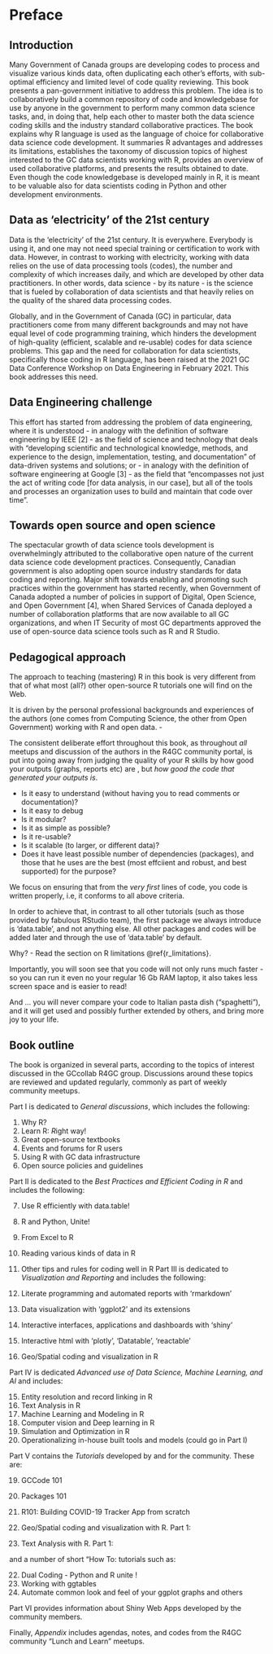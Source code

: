 

# Preface {-}

<!-- # (PART) Preface {.unnumbered} -->
<!-- # (PART) Preface {-} -->

<!-- ## Introduction to First Edition {-} -->
## Introduction {-}

<!-- Abstract -->

Many Government of Canada groups are developing codes to process and visualize various kinds data, often duplicating each other’s efforts, with sub-optimal efficiency and limited level of code quality reviewing.
This book
<!-- This paper  -->
presents a pan-government  initiative to address this problem. The idea is to collaboratively build a common repository of code and knowledgebase for use by anyone in the government to perform many common data science tasks,  and, in doing that, help each other to master both the data science coding skills and the industry standard collaborative practices. The book explains why R language is used as the language of choice for collaborative data science code development. It summaries R advantages and addresses its limitations, establishes the taxonomy of  discussion topics of highest interested to the GC data scientists working with R,  provides an overview of used collaborative platforms, and presents the results obtained to date. Even though the code knowledgebase is developed mainly in R,  it is meant  to be valuable also for data scientists coding in Python and other development environments.

<!-- #### Need for collaboration {-} -->

## Data  as 'electricity' of the 21st century {-}

Data is the 'electricity' of the 21st century. It is everywhere. Everybody is using it, and one may not need special training or certification to work with data. However, in contrast to working with electricity, working with data relies on the use of data processing tools (codes), the number and complexity of which increases daily, and which are developed by other data practitioners. In other words, data science - by its nature - is the science that is fueled by collaboration of data scientists and that heavily relies on the quality of the shared data processing codes.


Globally, and in the Government of Canada (GC) in particular, data practitioners come from many different backgrounds and may not have equal level of code programming training, which hinders the development of  high-quality (efficient, scalable and  re-usable) codes for data science problems. This gap and the need for collaboration for data scientists, specifically those coding in R language, has been raised at the 2021 GC Data Conference Workshop on Data Engineering in February 2021. 
This book addresses this need.

<!-- This presentation describes a pan-government collaborative approach that has started following this workshop in order to address the identified need. -->


<!-- First (in Section 2), we review one the main challenges in data science, which is data engineering and which triggered the creation of the R4GC community of practice - the community that brings together data practitioners interested in using (or learning) the R language. The reasons why R is chosen as the language of choice for building the data science collaboration are explained in Section 3. Then (in Section 4), we describe the collaboration portals that have been set in support of the R4GC community activities and knowledgebase and overview key repositories and discussion threads that have been created there. Finally (in Section 5 and Appendix), we summarize the main outputs produced by the community to date. Whereas this paper serves as an introduction to the R4GC community efforts, the complete collection of the community knowledgebase is maintained as a shareable, free to use and collaboratively edited book (The R4GC Book) hosted at https://open-canada.github.io/r4gc. Feedback and contributions to this book are welcome, noting that only unclassified public domain knowledge is archived there. -->


## Data Engineering challenge {-}

This effort has started from addressing the problem of data engineering, where it is understood - in analogy with the definition of software engineering by IEEE [2] - as the field of science and technology that deals with "developing scientific and technological knowledge, methods, and experience to the design, implementation, testing, and documentation" of data-driven systems and solutions; or - in analogy with the definition of software engineering at Google [3] -  as the field that "encompasses not just the act of writing code [for data analysis, in our case], but all of the tools and processes an organization uses to build and maintain that code over time".

## Towards open source and open science {-}

<!-- Whereas -->
The spectacular growth of data science tools development is overwhelmingly attributed to the collaborative open nature of the current data science code development practices. Consequently, Canadian government is also 
<!-- at the early stages of  -->
adopting open source industry standards for data coding and reporting. Major shift towards enabling and promoting such practices within the government has started recently, when Government of Canada adopted a number of policies in support of Digital, Open Science, and Open Government [4], when Shared Services of Canada deployed a number of collaboration platforms that are now available to all GC organizations, and when IT Security of most  GC departments approved the use of open-source data science tools such as R and R Studio.



<!-- ## Uniqueness of the approach  -->
<!-- ## Presentation bias disclosure -->
<!-- ## Authors' professional biases -->
<!-- ## Authors' presentation biases -->
<!-- ## Key differences from other books {-} -->
<!-- ## What makes this book different from other books {-} -->

## Pedagogical approach {-}


The approach to teaching (mastering) R in this book is very different from that of what most (all?)  other open-source R tutorials one will find on the Web.

It is driven by the personal professional backgrounds and experiences of the authors (one comes from Computing Science, the other from Open Government) working with R and open data. - 

The consistent deliberate effort throughout this book, as throughout *all* meetups and discussion of  the authors in the R4GC community portal, is put into
going away from judging the quality of your R skills by how good your outputs (graphs, reports etc) are , but *how good the code that generated your outputs  is*. 

- Is it easy to understand (without having you to read comments or documentation)?
- Is it easy to debug
- Is it modular?
- Is it as simple as possible?
- Is it re-usable?
- Is it scalable (to larger, or different data)?
- Does it have least possible number of dependencies (packages), and those that he uses are the best (most effciient and robust, and best supported) for the purpose?


We focus on 
ensuring that from the *very first* lines of code, you code is written properly, i.e, it conforms to all above criteria.


In order to achieve that, 
in contrast to all other tutorials (such as those provided by fabulous RStudio team), the first package we always introduce is 'data.table', and not anything else.
All other packages and codes will be added later and through the use of 'data.table' by default.

Why? - Read the section on R limitations \@ref{r_limitations}.

Importantly, you will soon see that you code will not only runs much faster  - so you can run it even no your regular 16 Gb RAM laptop, it also takes less screen space and is  easier to read!

And ... you will never compare your code to Italian pasta dish ("spaghetti"), and it will get used and possibly further extended by others, and bring more joy to your life.

<!-- And it may get used by others. -->

<!-- (if you use data.table instead of dplyr functions), -->

<!-- It will become easier, not harder, if you do it. -->




<!-- breaking the stereotypical approach to teaching R, -->



## Book outline {-}





The book is organized in several parts, according to 
the topics of  interest discussed in the GCcollab R4GC group.
Discussions around these topics are reviewed and updated regularly, commonly as part of  weekly community meetups.

<!-- ### Discussion topics {-} -->

<!-- Some contain more content, some less -->

Part I is dedicated to *General discussions*, which includes the following:

1. Why R?
3. Learn R: *R*ight way!
4. Great open-source textbooks
5. Events and forums for R users
6. Using R with GC data infrastructure 
2. Open source policies and guidelines
<!-- (gcdocs, AWS, etc) -->


Part II is dedicated to the *Best Practices and Efficient Coding in R* and includes the following:

7. Use R efficiently with data.table!
2. R and Python, Unite!
6. From Excel to R
8. Reading various kinds of data in R
9. Other tips and rules for coding well in R
<!-- 9. Object oriented programming in R -->
Part III is dedicated to *Visualization and Reporting *and includes the following: 

11. Literate programming and automated reports with ‘rmarkdown’
12. Data visualization with ‘ggplot2’ and its extensions
13. Interactive interfaces, applications and dashboards with 'shiny'
14. Interactive html with ‘plotly’, ‘Datatable’, ‘reactable’
16. Geo/Spatial coding and visualization in R

Part IV is dedicated *Advanced use of Data Science, Machine Learning,  and AI* and includes:

15. Entity resolution and record linking  in R
17. Text Analysis in R
18. Machine Learning and Modeling in R
20. Computer vision and Deep learning in R
19. Simulation and Optimization in R
19. Operationalizing in-house built tools and models (could go in Part I)


Part V contains the *Tutorials* developed by and for the community. These are:

19. GCCode 101
20. Packages 101
21. R101: Building COVID-19 Tracker App from scratch

22. Geo/Spatial coding and visualization with R. Part 1:
22. Text Analysis with R. Part 1:

and a number of short "How To: tutorials such as:

22. Dual Coding - Python and R unite !
22. Working with ggtables
22. Automate common look and feel of your ggplot graphs
and others


Part VI provides information about 
<!-- the outputs of the community development.  This includes a variety of -->
 Shiny Web Apps 
 <!-- and other codes and libraries -->
 developed by the community members. 
 <!-- All codes are made data-agnostic and do not contain any internal information -->

Finally, *Appendix* includes agendas, notes, and codes  from the R4GC community "Lunch and Learn" meetups.

<!-- Future Plans and Release Notes will be posted there soon -->

<!-- , plans and  invitation for collaboration, in particular to make this knowledgebase bilingual - in support of bilingualism in Canada and as an another opportunity for applying data science skills for public good. -->



